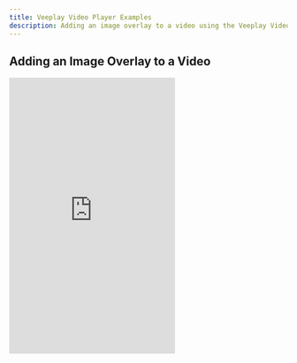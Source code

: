 ```yaml
---
title: Veeplay Video Player Examples
description: Adding an image overlay to a video using the Veeplay Video Player
--- 
```


## Adding an Image Overlay to a Video
<iframe height="500" style={{ width: '100%' }} scrolling="no" title="Veeplay - Image Overlay" src="https://codepen.io/gabidobo/embed/JjMJJYB?default-tab=html%2Cresult&amp;editable=true" frameBorder="no" loading="lazy" allowtransparency="true" allowFullScreen>
  See the Pen <a href="https://codepen.io/gabidobo/pen/JjMJJYB">
  Veeplay - Image Overlay</a> by Veeplay (<a href="https://codepen.io/gabidobo">@gabidobo</a>)
  on <a href="https://codepen.io">CodePen</a>.
</iframe>
